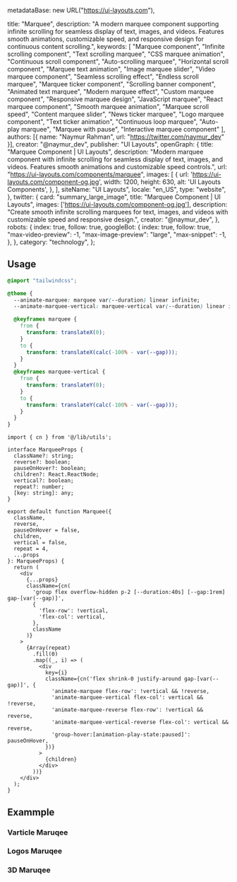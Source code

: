   metadataBase: new URL("https://ui-layouts.com"),

  title: "Marquee",
  description: "A modern marquee component supporting infinite scrolling for seamless display of text, images, and videos. Features smooth animations, customizable speed, and responsive design for continuous content scrolling.",
  keywords: [
    "Marquee component",
    "Infinite scrolling component",
    "Text scrolling marquee",
    "CSS marquee animation",
    "Continuous scroll component",
    "Auto-scrolling marquee",
    "Horizontal scroll component",
    "Marquee text animation",
    "Image marquee slider",
    "Video marquee component",
    "Seamless scrolling effect",
    "Endless scroll marquee",
    "Marquee ticker component",
    "Scrolling banner component",
    "Animated text marquee",
    "Modern marquee effect",
    "Custom marquee component",
    "Responsive marquee design",
    "JavaScript marquee",
    "React marquee component",
    "Smooth marquee animation",
    "Marquee scroll speed",
    "Content marquee slider",
    "News ticker marquee",
    "Logo marquee component",
    "Text ticker animation",
    "Continuous loop marquee",
    "Auto-play marquee",
    "Marquee with pause",
    "Interactive marquee component"
  ],
  authors: [{ name: "Naymur Rahman", url: "https://twitter.com/naymur_dev" }],
  creator: "@naymur_dev",
  publisher: "UI Layouts",
  openGraph: {
    title: "Marquee Component | UI Layouts",
    description: "Modern marquee component with infinite scrolling for seamless display of text, images, and videos. Features smooth animations and customizable speed controls.",
    url: "https://ui-layouts.com/components/marquee",
    images: [
      {
        url: 'https://ui-layouts.com/component-og.jpg',
        width: 1200,
        height: 630,
        alt: 'UI Layouts Components',
      },
    ],
    siteName: "UI Layouts",
    locale: "en_US",
    type: "website",
  },
  twitter: {
    card: "summary_large_image",
    title: "Marquee Component | UI Layouts",
    images: ['https://ui-layouts.com/component-og.jpg'],
    description: "Create smooth infinite scrolling marquees for text, images, and videos with customizable speed and responsive design.",
    creator: "@naymur_dev",
  },
  robots: {
    index: true,
    follow: true,
    googleBot: {
      index: true,
      follow: true,
      "max-video-preview": -1,
      "max-image-preview": "large",
      "max-snippet": -1,
    },
  },
  category: "technology",
};

<ComponentCodePreview name='default-marquee' hasReTrigger isFitheight />

## Usage

```css global.css
@import "tailwindcss";

@theme {
  --animate-marquee: marquee var(--duration) linear infinite;
  --animate-marquee-vertical: marquee-vertical var(--duration) linear infinite;

  @keyframes marquee {
    from {
      transform: translateX(0);
    }
    to {
      transform: translateX(calc(-100% - var(--gap)));
    }
  }
  @keyframes marquee-vertical {
    from {
      transform: translateY(0);
    }
    to {
      transform: translateY(calc(-100% - var(--gap)));
    }
  }
}
```

```tsx marquee.tsx
import { cn } from '@/lib/utils';

interface MarqueeProps {
  className?: string;
  reverse?: boolean;
  pauseOnHover?: boolean;
  children?: React.ReactNode;
  vertical?: boolean;
  repeat?: number;
  [key: string]: any;
}

export default function Marquee({
  className,
  reverse,
  pauseOnHover = false,
  children,
  vertical = false,
  repeat = 4,
  ...props
}: MarqueeProps) {
  return (
    <div
      {...props}
      className={cn(
        'group flex overflow-hidden p-2 [--duration:40s] [--gap:1rem] gap-[var(--gap)]',
        {
          'flex-row': !vertical,
          'flex-col': vertical,
        },
        className
      )}
    >
      {Array(repeat)
        .fill(0)
        .map((_, i) => (
          <div
            key={i}
            className={cn('flex shrink-0 justify-around gap-[var(--gap)]', {
              'animate-marquee flex-row': !vertical && !reverse,
              'animate-marquee-vertical flex-col': vertical && !reverse,
              'animate-marquee-reverse flex-row': !vertical && reverse,
              'animate-marquee-vertical-reverse flex-col': vertical && reverse,
              'group-hover:[animation-play-state:paused]': pauseOnHover,
            })}
          >
            {children}
          </div>
        ))}
    </div>
  );
}
```

## Exammple

### Varticle Maruqee

<ComponentCodePreview name='verticle-marquee' hasReTrigger isFitheight />

### Logos Maruqee

<ComponentCodePreview name='logos-marquee' hasReTrigger isFitheight />

### 3D Maruqee

<ComponentCodePreview name='3d-marquee' hasReTrigger isFitheight />
